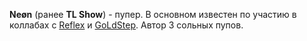 {{Инфобокс для пуперов
|title2=Neøn
|другие_ники=TL Show
|image3=[[Файл:Neon.jpg|left]]
|caption3=
|сферы_творчества=RYTP
|год_начала=2016
|image4=
|caption4=
|имя_фамилия=
|дата_рождения=
|место_проживания=
|ссылки=
*[https://www.youtube.com/channel/UCf0Y2mAchxjf6XBN_01stdg Youtube]
*[https://vk.com/neonxofficial Группа ВК]
}}
'''Neøn''' (ранее '''TL Show''') - пупер. В основном известен по участию в коллабах с [[Reflex]] и [[GoLdStep]]. Автор 3 сольных пупов.